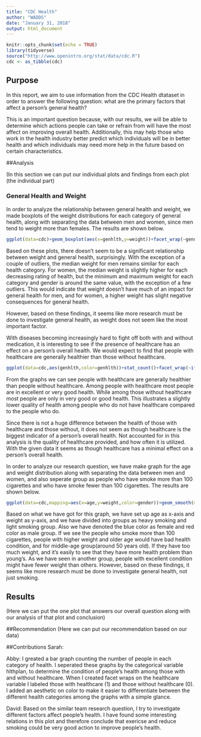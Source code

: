 ---
title: "CDC Health"
author: "WADDS"
date: "January 31, 2018"
output: html_document
---

```{r setup, include=FALSE}
knitr::opts_chunk$set(echo = TRUE)
library(tidyverse)
source("http://www.openintro.org/stat/data/cdc.R")
cdc <- as_tibble(cdc)
```

## Purpose

In this report, we aim to use information from the CDC Health dtataset in order to answer the following question: what are the primary factors that affect a person's general health?

This is an important question because, with our results, we will be able to determine which actions people can take or refrain from will have the most affect on improving overall health. Additionally, this may help those who work in the health industry better predict which individuals will be in better health and which individuals may need more help in the future based on certain characteristics.

##Analysis

(In this section we can put our individual plots and findings from each plot (the individual part)

### General Health and Weight

In order to analyze the relationship between general health and weight, we made boxplots of the weight distributions for each category of general health, along with separating the data between men and women, since men tend to weight more than females. The results are shown below. 

```{r sarah}
ggplot(data=cdc)+geom_boxplot(aes(x=genhlth,y=weight))+facet_wrap(~gender)
```

Based on these plots, there doesn't seem to be a significant relationship between weight and general health, surprisingly. With the exception of a couple of outliers, the median weight for men remains similar for each health category. For women, the median weight is slightly higher for each decreasing rating of health, but the minimum and maximum weight for each category and gender is around the same value, with the exception of a few outliers. This would indicate that weight doesn't have much of an impact for general health for men, and for women, a higher weight has slight negative consequences for general health.\par

However, based on these findings, it seems like more research must be done to investigate general health, as weight does not seem like the most important factor. 

With diseases becoming increasingly hard to fight off both with and without medication, it is interesting to see if the presence of healthcare has an effect on a person's overall health. We would expect to find that people with healthcare are generally healthier than those without healthcare.

```{r abby}
ggplot(data=cdc,aes(genhlth,color=genhlth))+stat_count()+facet_wrap(~ifelse(hlthplan,"Healthcare", "No Healthcare"))+labs(x="General Health",y="Total number of people")

```

From the graphs we can see people with healthcare are generally healthier than people without healthcare. Among people with healthcare most people are in excellent or very good health. While among those without healthcare most people are only in very good or good health. This illustrates a slightly lower quality of health among people who do not have healthcare compared to the people who do. 

Since there is not a huge difference between the health of those with healthcare and those without, it does not seem as though healthcare is the biggest indicator of a person's overall health. Not accounted for in this analysis is the quality of healthcare provided, and how often it is utilized. With the given data it seems as though healthcare has a minimal effect on a person's overall health.

In order to analyze our research question, we have make graph for the age and weight distribution along with separating the data between men and women, and also seperate group as people who have smoke more than 100 cigarettes and who have smoke fewer than 100 cigarettes. The results are shown below.

```{r pressure, echo=FALSE}
ggplot(data=cdc,mapping=aes(x=age,y=weight,color=gender))+geom_smooth(method="loess",se=FALSE)+facet_grid(smoke100~genhlth)+ggtitle("Relationship between weight and age by smoke plan")
```

Based on what we have got for this graph, we have set up age as x-axis and weight as y-axis, and we have divided into groups as heavy smoking and light smoking group. Also we have denoted the blue color as female and red color as male group. If we see the people who smoke more than 100 cigarettes, people with higher weight and older age would have bad health condition, and for middle-age group(around 50 years old). If they have too much weight, and it's easily to see that they have more health problem than young's. As we have seen in another group, people with excellent condition might have fewer weight than others. However, based on these findings, it seems like more research must be done to investigate general health, not just smoking.

## Results
(Here we can put the one plot that answers our overall question along with our analysis of that plot and conclusion)


##Recommendation 
(Here we can put our recommendation based on our data)

##Contributions
Sarah: 

Abby: I greated a bar graph counting the number of people in each category of health. I seperated these graphs by the categorical variable hlthplan, to determine the condition of people's health among those with and without healthcare. When I created facet wraps on the healthcare variable I labeled those with healthcare (1) and those without healthcare (0). I added an aesthetic on color to make it easier to differentiate between the different health categories among the graphs with a simple glance. 

David: Based on the similar team research question, I try to investigate different factors affect people's health. I have found some interesting relations in this plot and therefore conclude that exericse and reduce smoking could be very good action to improve people's health.
